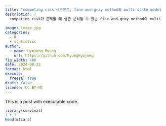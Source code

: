 ```yaml
---
title: "competing risk 생존분석, fine-and-gray method와 multi-state model"
description: |
  competing risk가 존재할 때 생존 분석할 수 있는 fine-and-gray method와 multi-state model을 소개합니다
  
image: image.jpg
categories:
  - R
  - statistics
author:
  - name: Hyojong Myung
    url: https://github.com/MyungHyojong
fig_width: 400
date: 2024-08-22
format: html
execute:
  freeze: true
draft: false
license: CC BY-NC
---
```


This is a post with executable code.

```r
library(survival)
1 + 1
head(mtcars)
```

